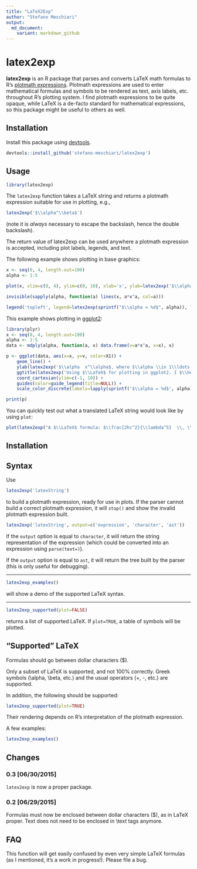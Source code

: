 ```yaml
---
title: "LaTeX2Exp"
author: "Stefano Meschiari"
output: 
  md_document:
    variant: markdown_github
---
```

# latex2exp
**latex2exp** is an R package that parses and converts LaTeX math formulas to R's [plotmath expressions](http://stat.ethz.ch/R-manual/R-patched/library/grDevices/html/plotmath.html). Plotmath expressions are used to enter mathematical formulas and symbols to be rendered as text, axis labels, etc. throughout R's plotting system. I find plotmath expressions to be quite opaque, while LaTeX is a de-facto standard for mathematical expressions, so this package might be useful to others as well.

## Installation 
Install this package using [devtools](http://cran.r-project.org/web/packages/devtools/index.html).

```r
devtools::install_github('stefano-meschiari/latex2exp')
```

## Usage
```r
library(latex2exp)
```

The `latex2exp` function takes a LaTeX string and returns a plotmath expression suitable for use in plotting, e.g.,

```r
latex2exp('$\\alpha^\\beta$')
```
(note it is *always* necessary to escape the backslash, hence the double backslash).

The return value of latex2exp can be used anywhere a plotmath expression is accepted, including plot labels, legends, and text. 

The following example shows plotting in base graphics:
```r
x <- seq(0, 4, length.out=100)
alpha <- 1:5

plot(x, xlim=c(0, 4), ylim=c(0, 10), xlab='x', ylab=latex2exp('$\\alpha  x^\\alpha$, where $\\alpha \\in 1\\ldots 5$'), type='n', main=latex2exp('Using $\\LaTeX$ for plotting in base graphics!'))

invisible(sapply(alpha, function(a) lines(x, a*x^a, col=a)))

legend('topleft', legend=latex2exp(sprintf("$\\alpha = %d$", alpha)), lwd=1, col=alpha)
```

This example shows plotting in [ggplot2](http://ggplot2.org):
```r
library(plyr)
x <- seq(0, 4, length.out=100)
alpha <- 1:5
data <- mdply(alpha, function(a, x) data.frame(v=a*x^a, x=x), x)

p <- ggplot(data, aes(x=x, y=v, color=X1)) +
    geom_line() + 
    ylab(latex2exp('$\\alpha  x^\\alpha$, where $\\alpha \\in 1\\ldots 5$')) +
    ggtitle(latex2exp('Using $\\LaTeX$ for plotting in ggplot2. I $\\heartsuit$ ggplot!')) +
    coord_cartesian(ylim=c(-1, 10)) +
    guides(color=guide_legend(title=NULL)) +
    scale_color_discrete(labels=lapply(sprintf('$\\alpha = %d$', alpha), latex2exp)) # Note that ggplot2 legend labels must be lists of expressions, not vectors of expressions

print(p)
```

You can quickly test out what a translated LaTeX string would look like by using `plot`: 
```r
plot(latex2exp("A $\\LaTeX$ formula: $\\frac{2hc^2}{\\lambda^5}  \\, \\frac{1}{e^{\\frac{hc}{\\lambda k_B T}} - 1}$"), cex=2)
```

## Installation


## Syntax
Use
```r
latex2exp('latexString')
```
to build a plotmath expression, ready for use in plots. If the parser cannot build a correct plotmath expression, it will `stop()` and show the invalid plotmath expression built.

```r
latex2exp('latexString', output=c('expression', 'character', 'ast'))
```
If the `output` option is equal to `character`, it will return the string representation of the expression (which could be converted into an expression using `parse(text=)`).

If the `output` option is equal to `ast`, it will return the tree built by the parser (this is only useful for debugging).

- - -

```r
latex2exp_examples()
```
will show a demo of the supported LaTeX syntax.

- - -
```r
latex2exp_supported(plot=FALSE)
```
returns a list of supported LaTeX. If `plot=TRUE`, a table of symbols will be plotted.


## "Supported" LaTeX
Formulas should go between dollar characters ($).

Only a subset of LaTeX is supported, and not 100% correctly. Greek symbols (\\alpha, \\beta, etc.) and the usual operators (+, -, etc.) are supported.

In addition, the following should be supported:
```r
latex2exp_supported(plot=TRUE)
``` 

Their rendering depends on R's interpretation of the plotmath expression.

A few examples:

```r
latex2exp_examples()
```

## Changes
### 0.3 [06/30/2015]
`latex2exp` is now a proper package.

### 0.2 [06/29/2015]
Formulas must now be enclosed between dollar characters ($), as in LaTeX proper. Text does not need to be enclosed in \\text tags anymore.

## FAQ
This function will get easily confused by even very simple LaTeX formulas (as I mentioned, it's a work in progress!). Please file a bug. 

